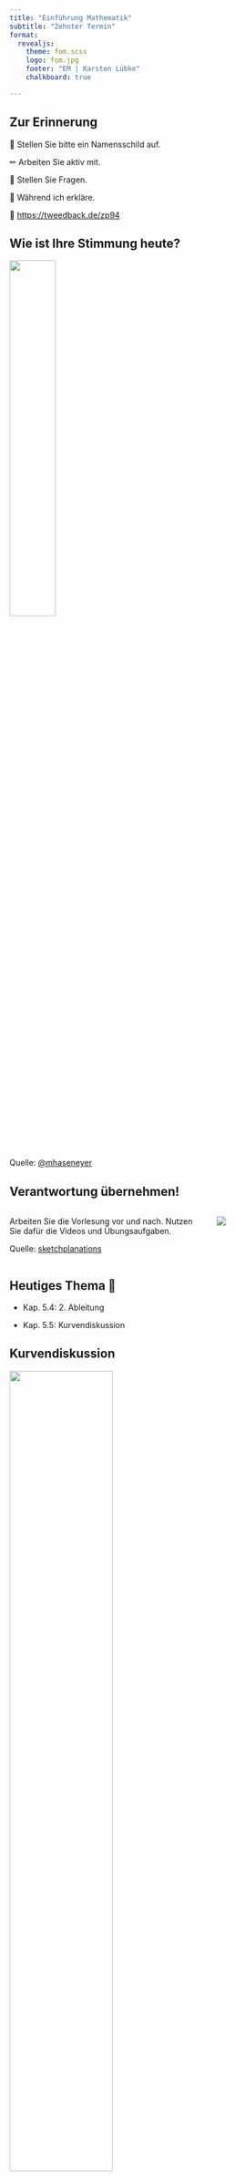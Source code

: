```yaml
---
title: "Einführung Mathematik"
subtitle: "Zehnter Termin"
format: 
  revealjs:
    theme: fom.scss
    logo: fom.jpg
    footer: "EM | Karsten Lübke"
    chalkboard: true

---
```



## Zur Erinnerung

&#x1F4DB; Stellen Sie bitte ein Namensschild auf.

&#x270F; Arbeiten Sie aktiv mit.

&#x1F937; Stellen Sie Fragen.

&#129323; Während ich erkläre.

&#x1F4AA; [https://tweedback.de/zp94](https://tweedback.de/zp94)


## Wie ist Ihre Stimmung heute?

![](img/Skala_kuenstliche_Intelligenz.png){fig-align="center" width="40%"}


::: aside
Quelle: [@mhaseneyer](https://twitter.com/mhaseneyer/)
:::


## Verantwortung übernehmen!

::: {.columns}

:::: {.column width="50%"}

Arbeiten Sie die Vorlesung vor und nach. Nutzen Sie dafür die Videos und Übungsaufgaben.

::::: aside
Quelle: [sketchplanations](https://sketchplanations.com/the-accountability-ladder)
:::::

::::

:::: {.column width="50"}
![](img/sketchplanations-the-accountability-ladder.png){fig-align="center" }
::::

:::


## Heutiges Thema &#127979;


- Kap. 5.4: 2. Ableitung

- Kap. 5.5: Kurvendiskussion



## Kurvendiskussion

![](img/Meme_Optimierung.jpg){fig-align="center" width="60%"}
